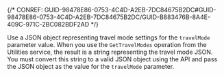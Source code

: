 

{/* CONREF: GUID-98478E86-0753-4C4D-A2EB-7DC84675B2DC#GUID-98478E86-0753-4C4D-A2EB-7DC84675B2DC/GUID-B883476B-8A4E-409C-971C-2BC082BDF2AD  */}

Use a JSON object representing travel mode settings for the `travelMode`  parameter value. When you use the `GetTravelModes`  operation from the Utilities service, the result is a string representing the travel mode JSON. You must convert this string to a valid JSON object using the API and pass the JSON object as the value for the `travelMode`  parameter.
